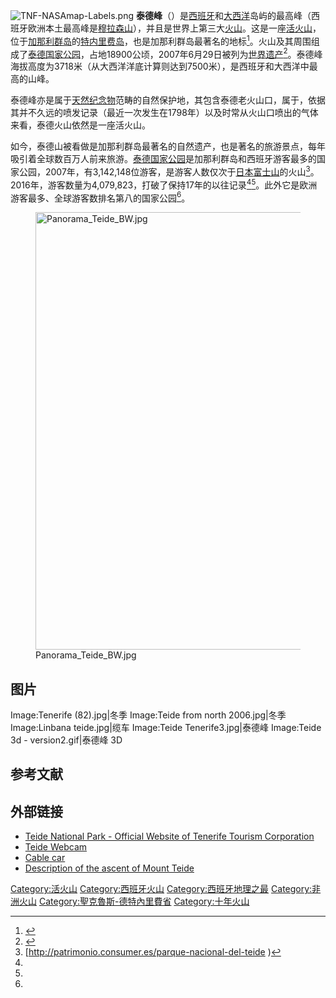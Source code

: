 [[File:TNF-NASAmap-Labels.png|thumb]]
'''泰德峰'''（{{lang-es|Pico del Teide}}）是[[西班牙|西班牙]]和[[大西洋|大西洋]]岛屿的最高峰（西班牙欧洲本土最高峰是[[穆拉森山|穆拉森山]]），并且是世界上第三大[[火山|火山]]。这是一座[[活火山|活火山]]，位于[[加那利群岛|加那利群岛]]的[[特内里费岛|特内里费岛]]，也是加那利群岛最著名的地标<ref>{{Cite web |url=http://www.canaryislandsok.com/index.php?option=com_content&task=blogcategory&id=119&Itemid=184 |title=Teide, symbol of the Canary Islands |accessdate=2010-05-26 |archive-date=2011-07-08 |archive-url=https://web.archive.org/web/20110708113825/http://www.canaryislandsok.com/index.php?option=com_content&task=blogcategory&id=119&Itemid=184 |dead-url=no }}</ref>。火山及其周围组成了[[泰德国家公园|泰德国家公园]]，占地18900公顷，2007年6月29日被列为[[世界遗产|世界遗产]]<ref name=unesco>{{cite web|url=http://whc.unesco.org/en/list/1258|title=Teide National Park|work=World Heritage List|publisher=UNESCO|accessdate=2009-01-18|archive-date=2018-12-24|archive-url=https://web.archive.org/web/20181224214959/http://whc.unesco.org/en/list/1258%20|dead-url=no}}</ref>。泰德峰海拔高度为3718米（从大西洋洋底计算则达到7500米），是西班牙和大西洋中最高的山峰。

泰德峰亦是属于[[天然纪念物|天然纪念物]]范畴的自然保护地，其包含泰德老火山口，属于{{le|索马型火山|Somma volcano}}，依据其并不久远的喷发记录（最近一次发生在1798年）以及时常从火山口喷出的气体来看，泰德火山依然是一座活火山。

如今，泰德山被看做是加那利群岛最著名的自然遗产，也是著名的旅游景点，每年吸引着全球数百万人前来旅游。[[泰德国家公园|泰德国家公园]]是加那利群岛和西班牙游客最多的国家公园，2007年，有3,142,148位游客，是游客人数仅次于[[日本|日本]][[富士山|富士山]]的火山<ref>[http://patrimonio.consumer.es/parque-nacional-del-teide {{Wayback|url=http://patrimonio.consumer.es/parque-nacional-del-teide |date=20120301235608 }})</ref>。2016年，游客数量为4,079,823，打破了保持17年的以往记录<ref name="rec2016a"/><ref name="rec2016b"/>。此外它是欧洲游客最多、全球游客数排名第八的国家公园<ref name="rank"/>。

[[File:Panorama_Teide_BW.jpg|700px]]

== 图片 ==
<gallery mode=packed heights=130px>
Image:Tenerife (82).jpg|冬季
Image:Teide from north 2006.jpg|冬季
Image:Linbana teide.jpg|缆车
Image:Teide Tenerife3.jpg|泰德峰
Image:Teide 3d - version2.gif|泰德峰 3D
</gallery>

== 参考文献 ==
{{Reflist|30em|refs=
<ref name="rec2016a">{{cite web | url = http://www.laopinion.es/sociedad/2017/04/11/teide-bate-record-visitantes-supera/766274.html | title = El Teide bate récord de visitantes y supera los cuatro millones | author = Plasencia, M. | language = es | publisher = La Opinión de Tenerife | date = 2017-04-11 | accessdate = 2017-07-15 | archive-date = 2017-07-28 | archive-url = https://web.archive.org/web/20170728124446/http://www.laopinion.es/sociedad/2017/04/11/teide-bate-record-visitantes-supera/766274.html | dead-url = no }}</ref>

<ref name="rec2016b">{{cite web | url = http://www.europapress.es/islas-canarias/noticia-teide-bate-record-visitantes-2016-mas-cuatro-millones-20170411151629.html | title = El Teide bate su récord de visitantes en 2016, con más de cuatro millones | language = es | publisher = Europa Press | date = 2017-04-11 | accessdate = 2017-07-15 | archive-date = 2017-08-12 | archive-url = https://web.archive.org/web/20170812215916/http://www.europapress.es/islas-canarias/noticia-teide-bate-record-visitantes-2016-mas-cuatro-millones-20170411151629.html | dead-url = no }}</ref>

<ref name="rank">{{cite web | url = http://www.elespanol.com/ciencia/20160318/110489216_0.html | title = En las entrañas del volcán | author = Peláez, Javier | language = es | publisher = El León de El Español Publicaciones | date = 2016-03-21 | accessdate = 2017-07-15 | archive-date = 2021-04-19 | archive-url = https://web.archive.org/web/20210419193948/https://www.elespanol.com/ciencia/20160318/110489216_0.html | dead-url = no }}</ref>
}}

== 外部链接 ==
{{commons|Teide}}
* [https://web.archive.org/web/20090703141444/http://www.webtenerife.com/PortalTenerife/Home/Disfruta+sin+perderte+nada/Mas+sobre+Tenerife/Naturaleza/Espacios+naturales/Parque+Nacional+de+El+Teide/?Lang=en Teide National Park - Official Website of Tenerife Tourism Corporation]
* [http://www.iac.es/ot/real/index.html Teide Webcam] {{Wayback|url=http://www.iac.es/ot/real/index.html |date=20100414055430 }}
* [http://www.telefericoteide.com/  Cable car ] {{Wayback|url=http://www.telefericoteide.com/ |date=20100528102857 }}
* [http://www.komandokroketa.org/Teide/Teide.html Description of the ascent of Mount Teide] {{Wayback|url=http://www.komandokroketa.org/Teide/Teide.html |date=20100528130642 }} {{es}}

{{十年火山}}
{{十年火山地图}}

[[Category:活火山|Category:活火山]]
[[Category:西班牙火山|Category:西班牙火山]]
[[Category:西班牙地理之最|Category:西班牙地理之最]]
[[Category:非洲火山|Category:非洲火山]]
[[Category:聖克魯斯-德特內里費省|Category:聖克魯斯-德特內里費省]]
[[Category:十年火山|Category:十年火山]]